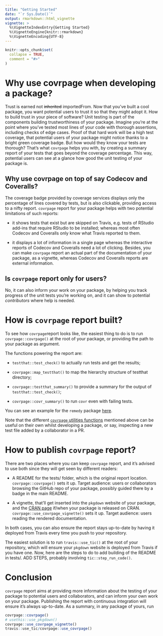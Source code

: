 ```yaml
---
title: "Getting Started"
date: "`r Sys.Date()`"
output: rmarkdown::html_vignette
vignette: >
  %\VignetteIndexEntry{Getting Started}
  %\VignetteEngine{knitr::rmarkdown}
  %\VignetteEncoding{UTF-8}
---
```


```r
knitr::opts_chunk$set(
  collapse = TRUE,
  comment = "#>"
)
```

# Why use covrpage when developing a package?

Trust is earned not ~~inherited~~ importedFrom. Now that you've built a cool package, you want potential users to trust it so that they might adopt it. How to build trust in your piece of software? Unit testing is part of the components building trustworthiness of your package. Imagine you're at the point where you've tested most lines of your code with thorough assertions, including checks of edge cases. Proof of that hard work will be a high test coverage, that potential users of your package might notice thanks to a bright green coverage badge. But how would they know your tests are thorough? That's what `covrpage` helps you with, by creating a summary report of your tests that goes beyond the coverage percentage. This way, potential users can see at a glance how good the unit testing of your package is.

## Why use covrpage on top of say Codecov and Coveralls?

The coverage badge provided by coverage services displays only the percentage of lines covered by tests, but is also clickable, providing access to a nifty report. `covrpage` report for your package helps with two potential limitations of such reports:

* it shows tests that exist but are skipped on Travis, e.g. tests of RStudio add-ins that require RStudio to be installed; whereas most often Codecov and Coveralls only know what Travis reported to them.

* it displays a lot of information in a single page whereas the interactive reports of Codecov and Coveralls need a lot of clicking. Besides, you can make `covrpage` report an actual part of the documentation of your package, as a vignette, whereas Codecov and Coveralls reports are external information.

## Is `covrpage` report only for users?

No, it can also inform your work on your package, by helping you track progress of the unit tests you're working on, and it can show to potential _contributors_ where help is needed.

# How is `covrpage` report built?

To see how `covrpage`report looks like, the easiest thing to do is to run `covrpage::covrpage()` at the root of your package, or providing the path to your package as argument. 

The functions powering the report are:

* `testthat::test_check()` to actually run tests and get the results;

* `covrpage::map_testthat()` to map the hierarchy structure of testthat directory;

* `covrpage::testthat_summary()` to provide a summary for the output of `testthat::test_check()`;

* `covrpage::covr_summary()` to run `covr` even with failing tests.

You can see an example for the `remedy` package [here](https://github.com/ThinkR-open/remedy/tree/master/tests#tests-and-coverage). <!-- When it exists point to the vignette explaining how to read and interpret the report. -->

Note that the different [`covrpage` utilities functions](https://yonicd.github.io/covrpage/reference/index.html#section-covrpage-utilities) mentioned above can be useful on their own whilst developing a package, or say, inspecting a new test file added by a collaborator in a PR.


# How to publish `covrpage` report?

There are two places where you can keep `covrpage` report, and it's advised to use both since they will get seen by different readers:

* A README for the tests/ folder, which is the original report location. `covrpage::covrpage()` sets it up. Target audience: users or collaborators browsing the GitHub repo of your package, possibly guided there by a badge in the main README.

* A vignette, that'll get inserted into the `pkgdown` website of your package, and the [CRAN page](https://cran.r-project.org/web/packages/texPreview/index.html) if/when your package is released on CRAN. `covrpage::use_covrpage_vignette()` sets it up. Target audience: users reading the rendered documentation.

In both cases, you can also ensure the report stays up-to-date by having it deployed from Travis every time you push to your repository.

The easiest solution is to run `travis::use_tic()` at the root of your repository, which will ensure your `pkgdown` website is deployed from Travis if you have one. Now, here are the steps to do to add building of the README in tests/. ADD STEPS, probably involving `tic::step_run_code()`.

<!-- GHE stuff to be written by Jonathan. 

Or point to CI vignette? I think it's better if the guidance can be summarized in a few lines here, except for maybe GHE that could go in an "advanced CI settings" vignette (current CI vignette).-->

# Conclusion

`covrpage` report aims at providing more information about the testing of your package to potential users and collaborators, and can inform your own work on your package. Publishing the report with continuous integration will ensure it's always up-to-date. As a summary, in any package of yours, run <!-- having a summary would be nice. Jonathan does this one make sense? -->

```r
covrpage::covrpage()
# usethis::use_pkgdown()
covrpage::use_covrpage_vignette()
travis::use_tic/covrpage::use_covrpage()
```